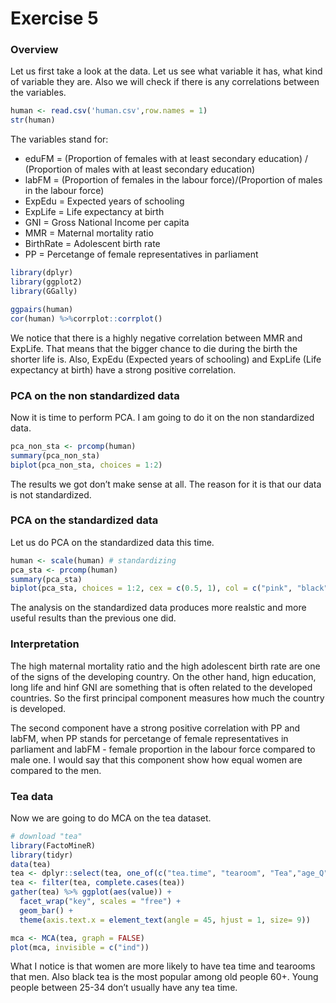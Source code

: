 # Exercise 5

### Overview
Let us first take a look at the data. Let us see what variable it has, what kind of variable they are. Also we will check if there is any correlations between the variables.
```r
human <- read.csv('human.csv',row.names = 1)
str(human)
```
The variables stand for:

- eduFM = (Proportion of females with at least secondary education) / (Proportion of males with at least secondary education)
- labFM = (Proportion of females in the labour force)/(Proportion of males in the labour force)
- ExpEdu = Expected years of schooling 
- ExpLife = Life expectancy at birth
- GNI = Gross National Income per capita
- MMR = Maternal mortality ratio
- BirthRate = Adolescent birth rate
- PP = Percetange of female representatives in parliament

```r
library(dplyr)
library(ggplot2)
library(GGally)

ggpairs(human)
cor(human) %>%corrplot::corrplot()
```
We notice that there is a highly negative correlation between MMR and ExpLife. That means that the bigger chance to die during the birth the shorter life is. Also, ExpEdu (Expected years of schooling) and ExpLife (Life expectancy at birth) have a strong positive correlation.

### PCA on the non standardized data
Now it is time to perform PCA. I am going to do it on the non standardized data.
```r
pca_non_sta <- prcomp(human)
summary(pca_non_sta)
biplot(pca_non_sta, choices = 1:2)
```
The results we got don't make sense at all. The reason for it is that our data is not standardized.

### PCA on the standardized data
Let us do PCA on the standardized data this time.
```r
human <- scale(human) # standardizing
pca_sta <- prcomp(human)
summary(pca_sta)
biplot(pca_sta, choices = 1:2, cex = c(0.5, 1), col = c("pink", "black"))
```
The analysis on the standardized data produces more realstic and more useful results than the previous one did.

### Interpretation

The high maternal mortality ratio and the high adolescent birth rate are one of the signs of the developing country. On the other hand, hign education, long life and hinf GNI are something that is often related to the developed countries. So the first principal component measures how much the country is  developed.

The second component have a strong positive correlation with PP and labFM, when PP stands for percetange of female representatives in parliament and labFM - female proportion in the labour force compared to male one. I would say that this component show how equal women are compared to the men.   

### Tea data

Now we are going to do MCA on the tea dataset. 
```r
# download "tea"
library(FactoMineR)
library(tidyr)
data(tea)
tea <- dplyr::select(tea, one_of(c("tea.time", "tearoom", "Tea","age_Q", "sex")))
tea <- filter(tea, complete.cases(tea))
gather(tea) %>% ggplot(aes(value)) +
  facet_wrap("key", scales = "free") +
  geom_bar() +
  theme(axis.text.x = element_text(angle = 45, hjust = 1, size= 9))

mca <- MCA(tea, graph = FALSE)
plot(mca, invisible = c("ind"))
```
What I notice is that women are more likely to have tea time and tearooms that men. Also black tea is the most popular among old people 60+. Young people between 25-34 don't usually have any tea time. 

